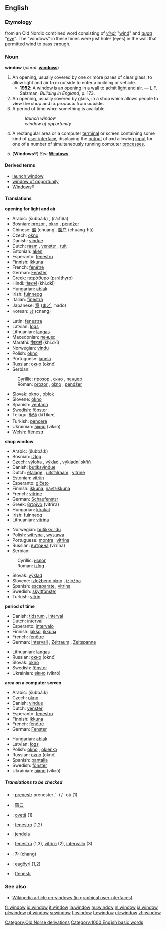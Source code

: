 ==English==

{{rank|write|caught|below|653|window|instead|giving|presence}}

===Etymology===
from an Old Nordic combined word consisting of ''[[vindr]]'' "[[wind#Noun|wind]]" and ''[[auga]]'' "[[eye]]". The "windows" in these times were just holes (eyes) in the wall that permitted wind to pass through.

===Noun===
{{wikipedia}}
'''window''' (''plural:'' '''[[windows]]''')

# An opening, usually covered by one or more panes of clear glass, to allow light and air from outside to enter a building or vehicle.
#* '''1952''': A window is an opening in a wall to admit light and air. &mdash; L.F. Salzman, ''Building in England'', p. 173.
# An opening, usually covered by glass, in a shop which allows people to view the shop and its products from outside.
# A period of time when something is available.
#:''launch window''
#:''window of opportunity''
# {{GUI}} A rectangular area on a computer [[terminal]] or screen containing some kind of [[user interface]], displaying the [[output]] of and allowing [[input]] for one of a number of simultaneously running computer [[process]]es.
# ('''Windows'''&reg;) ''See'' '''[[Windows]]'''

====Derived terms====
*[[launch window]]
*[[window of opportunity]]
*[[Windows]]&reg;<!--operating system-->

====Translations====
'''opening for light and air'''
{{top}}
*Arabic: {{ARchar|[[شباك]]}} (šubbá:k) {{m}}, {{ARchar|[[نافذة]]}} (ná:fiða) {{f}}
*Bosnian: [[prozor#Bosnian|prozor]] {{m}}, [[okno#Bosnian|okno]] {{n}}, [[pendžer#Bosnian|pendžer]] {{m}}
*Chinese: [[窗]] (chuāng), [[窗户]] (chuāng-hù)
*Czech: [[okno]] {{n}}
*Danish: [[vindue]] {{n}}
*Dutch: [[raam]] {{n}}, [[venster]] {{n}}, [[ruit]] {{f}}
*Estonian: [[aken]] {{f}}
*Esperanto: [[fenestro]]
*Finnish: [[ikkuna]]
*French: [[fenêtre]] {{f}}
*German: [[Fenster]] {{n}}
*Greek: [[παράθυρο]] (paráthyro) {{n}} 
*Hindi: [[खिड़की]] (khi.dkī)
*Hungarian: [[ablak]]
*Irish: [[fuinneog]] {{f}}
*Italian: [[finestra]] {{f}}
*Japanese: [[窓]] ([[まど]], mado)
*Korean: [[창]] (chang)
{{mid}}
*Latin: [[fenestra]] {{f}}
*Latvian: [[logs]] {{m}}
*Lithuanian: [[langas]] {{m}}
*Macedonian: [[пенџер#Macedonian|пенџер]] {{m}}
*Marathi: [[खिडकी]] (khi.dkī)
*Norwegian: [[vindu]] {{n}}
*Polish: [[okno]] {{n}}
*Portuguese: [[janela]] {{f}}
*Russian: [[окно]] (oknó) {{n}}
*Serbian:
:Cyrillic: [[прозор#Serbian|прозор]] {{m}}, [[окно#Serbian|окно]] {{n}}, [[пенџер#Serbian|пенџер]] {{m}}
:Roman: [[prozor#Serbian|prozor]] {{m}}, [[okno#Serbian|okno]] {{n}}, [[pendžer#Serbian|pendžer]] {{m}}
*Slovak: [[okno#Slovak|okno]] {{n}}, [[oblok#Slovak|oblok]] {{m}}
*Slovene: [[okno]] {{n}}
*Spanish: [[ventana]] {{f}}
*Swedish: [[fönster]] {{n}}
*Telugu: [[కిటికీ]] (kiTikee)
*Turkish: [[pencere]]
*Ukrainian: [[вікно]] (viknó) {{n}}
*Welsh: [[ffenestr]] 
{{bottom}}

'''shop window'''
{{top}}
*Arabic: {{ARchar|[[شباك]]}} (šubbá:k) {{m}}
*Bosnian: [[izlog#Bosnian|izlog]] {{m}}
*Czech: [[výloha]] {{f}}, [[výklad]] {{m}}, [[výkladní skříň]] {{f}}
*Danish: [[butiksvindue]] {{n}}
*Dutch: [[etalage]] {{f}}, [[uitstalraam]] {{n}}, [[vitrine#Dutch|vitrine]] {{f}}
*Estonian: [[vitriin]] {{f}}
*Esperanto: [[gičeto]]
*Finnish: [[ikkuna]], [[näyteikkuna]]
*French: [[vitrine]] {{f}}
*German: [[Schaufenster]] {{n}}
*Greek: [[βιτρίνα]] (vitrína) {{f}}
*Hungarian: [[kirakat]]
*Irish: [[fuinneog]] {{f}}
*Lithuanian: [[vitrina]] {{f}}
{{mid}}
*Norwegian: [[butikkvindu]] {{n}}
*Polish: [[witryna]] {{f}}, [[wystawa]] {{f}}
*Portuguese: [[montra]] {{f}}, [[vitrina]] {{f}}
*Russian: [[витрина]] (vitrína) {{f}}
*Serbian:
:Cyrillic: [[излог#Serbian|излог]] {{m}}
:Roman: [[izlog#Serbian|izlog]] {{m}}
*Slovak: [[výklad#Slovak|výklad]] {{m}}
*Slovene: [[izložbeno okno]] {{n}}, [[izložba]] {{f}}
*Spanish: [[escaparate]] {{m}},  [[vitrina]] {{f}}
*Swedish: [[skyltfönster]] {{n}}
*Turkish: [[vitrin]]
{{bottom}}

'''period of time'''
{{top}}
*Danish: [[tidsrum]] {{n}}, [[interval]] {{n}}
*Dutch: [[interval]] {{n}}
*Esperanto: [[intervalo]]
*Finnish: [[jakso]], [[ikkuna]]
*French: [[fenêtre]] {{f}}
*German: [[Intervall]] {{n}}, [[Zeitraum]] {{m}}, [[Zeitspanne]] {{f}}
{{mid}}
*Lithuanian: [[langas]] {{m}}
*Russian: [[окно]] (oknó) {{n}}
*Slovak: [[okno#Slovak|okno]] {{n}}
*Swedish: [[fönster]] {{n}}
*Ukrainian: [[вікно]] (viknó) {{n}}
{{bottom}}

'''area on a computer screen'''
{{top}}
*Arabic: {{ARchar|[[شباك]]}} (šubbá:k) {{m}}
*Czech: [[okno]] {{n}}
*Danish: [[vindue]] {{n}}
*Dutch: [[venster]] {{n}}
*Esperanto: [[fenestro]]
*Finnish: [[ikkuna]]
*French: [[fenêtre]] {{f}}
*German: [[Fenster]] {{n}}
{{mid}}
*Hungarian: [[ablak]]
*Latvian: [[logs]] {{m}}
*Polish: [[okno]] {{n}}, [[okienko]] {{n}}
*Russian: [[окно]] (oknó) {{n}}
*Spanish: [[pantalla]] {{f}}
*Swedish: [[fönster]] {{n}}
*Ukrainian: [[вікно]] (viknó) {{n}}
{{bottom}}

=====Translations to be checked=====
<!--Remove this section once all of the translations below have been moved into the tables above.-->
{{checktrans}}
*{{ttbc|Breton}}: [[prenestr]] {{m}} prenester / -i / -où {{p}} (1)
*{{ttbc|Chinese}}: [[窗口]]
*{{ttbc|Guaraní}}: [[ovetã]] (1)
*{{ttbc|Ido}}: [[fenestro]] (1,2)
*{{ttbc|Indonesian}}: [[jendela]]
*{{ttbc|Interlingua}}: [[fenestra]] (1,3), [[vitrina]] (2), [[intervallo]] (3)
*{{ttbc|Korean}}: [[창]] (chang)
*{{ttbc|Old English}}: [[eagðyrl]] (1,2)
*{{ttbc|Welsh}}: [[ffenestr]]

===See also===
*[[w:window_(computing)|Wikipedia article on windows (in graphical user interfaces)]]

[[Category:Old Norse derivations]]
[[Category:1000 English basic words]]

[[fr:window]]
[[io:window]]
[[it:window]]
[[la:window]]
[[hu:window]]
[[nl:window]]
[[ja:window]]
[[pl:window]]
[[pt:window]]
[[sr:window]]
[[fi:window]]
[[ta:window]]
[[uk:window]]
[[zh:window]]